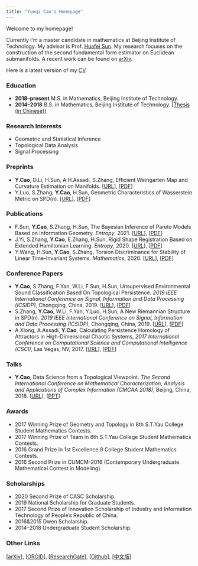 ```yaml
---
title: "Yueqi Cao's Homepage"
---
```


Welcome to my homepage!

Currently I’m a master candidate in mathematics at Beijing Institute of Technology. My advisor is Prof. [Huafei Sun](https://math.bit.edu.cn/szdw/azcpl/js/shf/index.htm). My research focuses on the construction of the second fundamental form estimator on Euclidean submanifolds. A recent work can be found on [arXiv](https://arxiv.org/abs/1905.10725).

Here is a latest version of my [CV](cv.pdf).

### Education

- **2018--present** M.S. in Mathematics, Beijing Institute of Technology.
- **2014--2018** B.S. in Mathematics, Beijing Institute of Technology. [[Thesis (in Chinese)](/papers-and-ppts/本科毕业论文.pdf)]

### Research Interests

- Geometric and Statistical Inference
- Topological Data Analysis
- Signal Processing

### Preprints

- **Y.Cao**, D.Li, H.Sun, A.H.Assadi, S.Zhang, Efficient Weingarten Map and Curvature Estimation on Manifolds. [[URL](https://arxiv.org/abs/1905.10725)], [[PDF](/papers-and-ppts/weingarten-v2.pdf)]
- Y.Luo, S.Zhang, **Y.Cao**, H.Sun, Geometric Characteristics of Wasserstein Metric on SPD(n). [[URL](https://arxiv.org/abs/2012.07106)], [[PDF](/papers-and-ppts/luo-v1.pdf)]

### Publications  

- F.Sun, **Y.Cao**, S.Zhang, H.Sun, The Bayesian Inference of Pareto Models Based on Information Geometry. *Entropy*, 2021. [[URL](https://www.mdpi.com/1099-4300/23/1/45)], [[PDF](/papers-and-ppts/entropy-sun.pdf)] 
- J.Yi, S.Zhang, **Y.Cao**, E.Zhang, H.Sun, Rigid Shape Registration Based on Extended Hamiltonian Learning. *Entropy*, 2020. [[URL](https://www.mdpi.com/1099-4300/22/5/539)], [[PDF](/papers-and-ppts/entropy-yi.pdf)]
- Y.Wang, H.Sun, **Y.Cao**, S.Zhang, Torsion Discriminance for Stability of Linear Time-Invariant Systems. *Mathematics*, 2020. [[URL](https://www.mdpi.com/2227-7390/8/3/386)], [[PDF](/papers-and-ppts/mathematics-wang.pdf)] 

### Conference Papers

- **Y.Cao**, S.Zhang, F.Yan, W.Li, F.Sun, H.Sun, Unsupervised Environmental Sound Classification Based On Topological Persistence. *2019 IEEE International Conference on Signal, Information and Data Processing (ICSIDP)*, Chongqing, China, 2019. [[URL](https://ieeexplore.ieee.org/document/9173135)], [[PDF](/papers-and-ppts/icsidp2019cao.pdf)]
- S.Zhang, **Y.Cao**, W.Li, F.Yan, Y.Luo, H.Sun, A New Riemannian Structure in SPD(n). *2019 IEEE International Conference on Signal, Information and Data Processing (ICSIDP)*, Chongqing, China, 2019. [[URL](https://ieeexplore.ieee.org/document/9173017)], [[PDF](/papers-and-ppts/icsidp2019zhang.pdf)]
- A.Xiong, A.Assadi, **Y.Cao**, Calculating Persistence Homology of Attractors in High-Dimensional Chaotic Systems, *2017 International Conference on Computational Science and Computational Intelligence (CSCI)*, Las Vegas, NV, 2017. [[URL](https://ieeexplore.ieee.org/document/8560778)], [[PDF](/papers-and-ppts/anda2017.pdf)]

### Talks

- **Y.Cao**, Data Science from a Topological Viewpoint. *The Second International Conference on Mathematical Characterization, Analysis and Applications of Complex Information (CMCAA 2018)*, Beijing, China, 2018. [[URL](https://math.bit.edu.cn/cmcaa2018/program2018/index.htm)], [[PPT](/papers-and-ppts/cmcaa2018.pptx)] 

### Awards

- 2017 Winning Prize of Geometry and Topology in 8th S.T.Yau College Student Mathematics Contests. 
- 2017 Winning Prize of Team in 8th S.T.Yau College Student Mathematics Contests. 
- 2016 Grand Prize in 1st Excellence 9 College Student Mathematics Contests. 
- 2016 Second Prize in CUMCM-2016 (Contemporary Undergraduate Mathematical Contest in Modeling). 

### Scholarships

- 2020 Second Prize of CASC Scholarship. 
- 2019 National Scholarship for Graduate Students. 
- 2017 Second Prize of Innovation Scholarship of Industry and Information Technology of People's Republic of China. 
- 2016&2015 Dwen Scholarship. 
- 2014--2018 Undergraduate Student Scholarship. 

### Other Links
[[arXiv](https://arxiv.org/)], [[ORCID](https://orcid.org/0000-0001-8856-2902)], [[ResearchGate](https://www.researchgate.net/profile/Yueqi_Cao2)], [[Github](www.github.com/yueqicao)], [[中文版](index-ch.md)]



